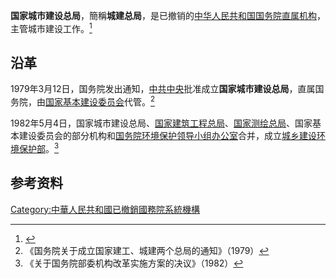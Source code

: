 '''国家城市建设总局'''，簡稱'''城建总局'''，是已撤销的[[中华人民共和国国务院|中华人民共和国国务院]][[国务院直属机构|直属机构]]，主管城市建设工作。<ref>{{Cite book|title=历史的丰碑：中华人民共和国国史全鉴·五 经济卷|author=[[中共中央党校理论研究室|中共中央党校理论研究室]]编; 刘海藩主编; 白占群副主编|publisher=[[中央文献出版社|中央文献出版社]]|year=2004|isbn=|location=北京|pages=}}</ref>

== 沿革 ==
1979年3月12日，国务院发出通知，[[中共中央|中共中央]]批准成立'''国家城市建设总局'''，直属国务院，由[[国家基本建设委员会|国家基本建设委员会]]代管。<ref>《国务院关于成立国家建工、城建两个总局的通知》（1979）</ref>

1982年5月4日，国家城市建设总局、[[国家建筑工程总局|国家建筑工程总局]]、[[国家测绘总局|国家测绘总局]]、国家基本建设委员会的部分机构和[[国务院环境保护领导小组办公室|国务院环境保护领导小组办公室]]合并，成立[[中华人民共和国城乡建设环境保护部|城乡建设环境保护部]]。<ref>《关于国务院部委机构改革实施方案的决议》（1982）</ref>

== 参考资料 ==
{{reflist}}

[[Category:中華人民共和國已撤銷國務院系統機構|Category:中華人民共和國已撤銷國務院系統機構]]